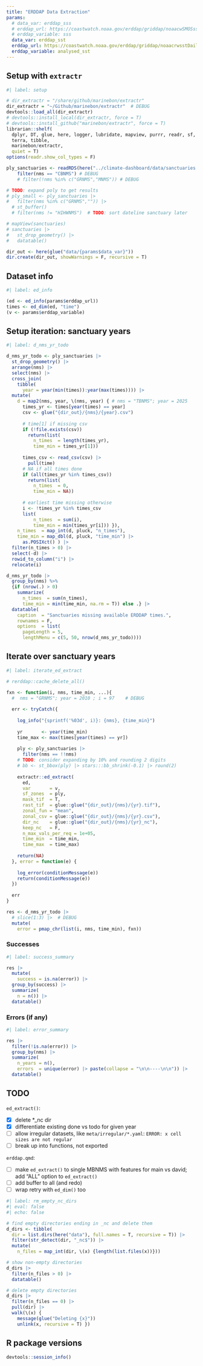 ```yaml
---
title: "ERDDAP Data Extraction"
params:
  # data_var: erddap_sss
  # erddap_url: https://coastwatch.noaa.gov/erddap/griddap/noaacwSMOSsss3day.html
  # erddap_variable: sss
  data_var: erddap_sst
  erddap_url: https://coastwatch.noaa.gov/erddap/griddap/noaacrwsstDaily.html
  erddap_variable: analysed_sst
---
```


## Setup with `extractr`

```r
#| label: setup

# dir_extractr = "/share/github/marinebon/extractr"
dir_extractr = "~/Github/marinebon/extractr"  # DEBUG
devtools::load_all(dir_extractr)
# devtools::install_local(dir_extractr, force = T)
# devtools::install_github("marinebon/extractr", force = T)
librarian::shelf(
  dplyr, DT, glue, here, logger, lubridate, mapview, purrr, readr, sf, stringr,
  terra, tibble,
  marinebon/extractr,
  quiet = T)
options(readr.show_col_types = F)

ply_sanctuaries <- readRDS(here("../climate-dashboard/data/sanctuaries.rds")) |> 
    filter(nms == "CBNMS") # DEBUG
    # filter(!nms %in% c("GRNMS","MNMS")) # DEBUG

# TODO: expand poly to get results
# ply_small <- ply_sanctuaries |> 
#   filter(nms %in% c("GRNMS","")) |> 
  # st_buffer()
  # filter(nms != "HIHWNMS")  # TODO: sort dateline sanctuary later

# mapView(sanctuaries)
# sanctuaries |>
#   st_drop_geometry() |>
#   datatable()

dir_out <- here(glue("data/{params$data_var}"))
dir.create(dir_out, showWarnings = F, recursive = T)
```

## Dataset info

```r
#| label: ed_info

(ed <- ed_info(params$erddap_url))
times <- ed_dim(ed, "time")
(v <- params$erddap_variable)
```

## Setup iteration: sanctuary years

```r
#| label: d_nms_yr_todo

d_nms_yr_todo <- ply_sanctuaries |> 
  st_drop_geometry() |> 
  arrange(nms) |> 
  select(nms) |> 
  cross_join(
    tibble(
      year = year(min(times)):year(max(times)))) |> 
  mutate(
    d = map2(nms, year, \(nms, year) { # nms = "TBNMS"; year = 2025
      times_yr <- times[year(times) == year]
      csv <- glue("{dir_out}/{nms}/{year}.csv")
      
      # time[1] if missing csv
      if (!file.exists(csv))
        return(list(
          n_times  = length(times_yr),
          time_min = times_yr[1]))
      
      times_csv <- read_csv(csv) |> 
        pull(time)
      # NA if all times done
      if (all(times_yr %in% times_csv))
        return(list(
          n_times  = 0,
          time_min = NA)) 
      
      # earliest time missing otherwise
      i <- !times_yr %in% times_csv
      list(
          n_times  = sum(i),
          time_min = min(times_yr[i])) }),
    n_times  = map_int(d, pluck, "n_times"),
    time_min = map_dbl(d, pluck, "time_min") |> 
      as.POSIXct() ) |> 
  filter(n_times > 0) |> 
  select(-d) |> 
  rowid_to_column("i") |>
  relocate(i)

d_nms_yr_todo |> 
  group_by(nms) %>%
  {if (nrow(.) > 0)
    summarize(
      n_times  = sum(n_times),
      time_min = min(time_min, na.rm = T)) else .} |>
  datatable(
    caption  = "Sanctuaries missing available ERDDAP times.",
    rownames = F,
    options  = list(
      pageLength = 5,
      lengthMenu = c(5, 50, nrow(d_nms_yr_todo))))
```

## Iterate over sanctuary years

```r
#| label: iterate_ed_extract

# rerddap::cache_delete_all()

fxn <- function(i, nms, time_min, ...){
  #  nms = "GRNMS"; year = 2010 ; i = 97    # DEBUG
  
  err <- tryCatch({
    
    log_info("{sprintf('%03d', i)}: {nms}, {time_min}")
    
    yr       <- year(time_min)
    time_max <- max(times[year(times) == yr])
    
    ply <- ply_sanctuaries |>
      filter(nms == !!nms)
    # TODO: consider expanding by 10% and rounding 2 digits
    # bb <- st_bbox(ply) |> stars:::bb_shrink(-0.1) |> round(2)
    
    extractr::ed_extract(
      ed,
      var       = v,
      sf_zones  = ply,
      mask_tif  = T,
      rast_tif  = glue::glue("{dir_out}/{nms}/{yr}.tif"),
      zonal_fun = "mean",
      zonal_csv = glue::glue("{dir_out}/{nms}/{yr}.csv"),
      dir_nc    = glue::glue("{dir_out}/{nms}/{yr}_nc"),
      keep_nc   = F,
      n_max_vals_per_req = 1e+05,
      time_min  = time_min,
      time_max  = time_max)
    
    return(NA)
  }, error = function(e) {
    
    log_error(conditionMessage(e))
    return(conditionMessage(e))
  })
  
  err
} 

res <- d_nms_yr_todo |> 
  # slice(1:3) |>  # DEBUG
  mutate(
    error = pmap_chr(list(i, nms, time_min), fxn))
```

### Successes

```r
#| label: success_summary

res |> 
  mutate(
    success = is.na(error)) |> 
  group_by(success) |> 
  summarize(
    n = n()) |> 
  datatable()
```

### Errors (if any)

```r
#| label: error_summary

res |> 
  filter(!is.na(error)) |> 
  group_by(nms) |> 
  summarize(
    n_years = n(),
    errors  = unique(error) |> paste(collapse = "\n\n----\n\n")) |> 
  datatable()
```

## TODO

`ed_extract()`:

- [x] delete *_nc dir
- [x] differentiate existing done vs todo for given year
- [ ] allow irregular datasets, like `meta/irregular/*.yaml`: `ERROR: x cell sizes are not regular`
- [ ] break up into functions, not exported

`erddap.qmd`:

- [ ] make `ed_extract()` to single MBNMS with features for main vs david; add "ALL" option to `ed_extract()`
- [ ] add buffer to all (and redo)
- [ ] wrap retry with `ed_dim()` too

```r
#| label: rm_empty_nc_dirs
#| eval: false
#| echo: false

# find empty directories ending in _nc and delete them
d_dirs <- tibble(
  dir = list.dirs(here("data"), full.names = T, recursive = T)) |> 
  filter(str_detect(dir, "_nc$")) |> 
  mutate(
    n_files = map_int(dir, \(x) {length(list.files(x))}))

# show non-empty directories
d_dirs |> 
  filter(n_files > 0) |> 
  datatable()

# delete empty directories
d_dirs |> 
  filter(n_files == 0) |> 
  pull(dir) |>
  walk(\(x) {
    message(glue("Deleting {x}"))
    unlink(x, recursive = T) })
```

## R package versions

```r
devtools::session_info()
```

